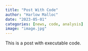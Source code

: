 ```yaml
---
title: "Post With Code"
author: "Harlow Malloc"
date: "2023-05-01"
categories: [news, code, analysis]
image: "image.jpg"
---
```


This is a post with executable code.
